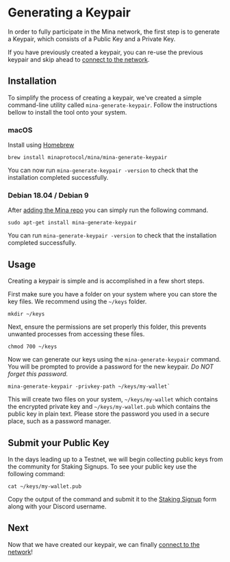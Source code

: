 
# Generating a Keypair

In order to fully participate in the Mina network, the first step is to generate a Keypair, which consists of a Public Key and a Private Key. 

<Alert>

If you have previously created a keypair, you can re-use the previous keypair and skip ahead to [connect to the network](/docs/connecting).

</Alert>

## Installation

To simplify the process of creating a keypair, we've created a simple command-line utility called `mina-generate-keypair`. Follow the instructions bellow to install the tool onto your system.

### macOS

Install using [Homebrew](https://brew.sh/)

```
brew install minaprotocol/mina/mina-generate-keypair
```

You can now run `mina-generate-keypair -version` to check that the installation completed successfully.

### Debian 18.04 / Debian 9

After [adding the Mina repo](http://localhost:8000/docs/getting-started#ubuntu-1804--debian-9) you can simply run the following command.

```
sudo apt-get install mina-generate-keypair
```

You can run `mina-generate-keypair -version` to check that the installation completed successfully.

## Usage

Creating a keypair is simple and is accomplished in a few short steps.

First make sure you have a folder on your system where you can store the key files. We recommend using the `~/keys` folder.

```
mkdir ~/keys
```

Next, ensure the permissions are set properly this folder, this prevents unwanted processes from accessing these files.

```
chmod 700 ~/keys
```

Now we can generate our keys using the `mina-generate-keypair` command. You will be prompted to provide a password for the new keypair. <em>Do NOT forget this password.</em> 

```
mina-generate-keypair -privkey-path ~/keys/my-wallet`
```

This will create two files on your system, `~/keys/my-wallet` which contains the encrypted private key and `~/keys/my-wallet.pub` which contains the public key in plain text. Please store the password you used in a secure place, such as a password manager.

## Submit your Public Key

In the days leading up to a Testnet, we will begin collecting public keys from the community for Staking Signups. To see your public key use the following command:

```
cat ~/keys/my-wallet.pub
```

Copy the output of the command and submit it to the [Staking Signup](http://bit.ly/StakingSignup) form along with your Discord username.

## Next

Now that we have created our keypair, we can finally [connect to the network](/docs/connecting)!

